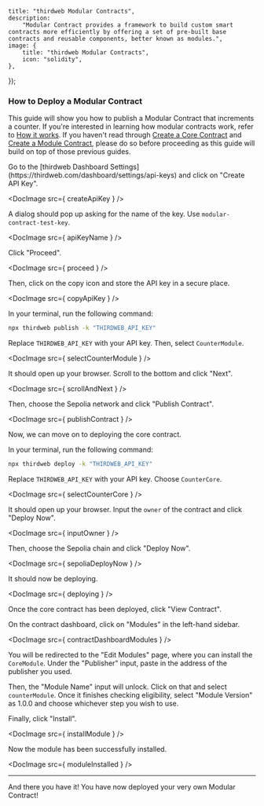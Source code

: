

	title: "thirdweb Modular Contracts",
	description:
		"Modular Contract provides a framework to build custom smart contracts more efficiently by offering a set of pre-built base contracts and reusable components, better known as modules.",
	image: {
		title: "thirdweb Modular Contracts",
		icon: "solidity",
	},
});

### How to Deploy a Modular Contract

This guide will show you how to publish a Modular Contract that increments a counter. If you're interested in learning how modular contracts work, refer to [How it works](https://portal.thirdweb.com/contracts/modular-contracts/how-it-works).
If you haven't read through [Create a Core Contract](https://portal.thirdweb.com/contracts/modular-contracts/get-started/create-core-contact) and [Create a Module Contract](https://portal.thirdweb.com/contracts/modular-contracts/get-started/create-module-contract), please do so before proceeding
as this guide will build on top of those previous guides.

<Steps>

<Step title="Grab an API Key from the thirdweb Dashboard">
Go to the [thirdweb Dashboard Settings](https://thirdweb.com/dashboard/settings/api-keys) and click on "Create API Key".

<DocImage src={ createApiKey } />

A dialog should pop up asking for the name of the key. Use `modular-contract-test-key`.

<DocImage src={ apiKeyName } />

Click "Proceed".

<DocImage src={ proceed } />

Then, click on the copy icon and store the API key in a secure place.

<DocImage src={ copyApiKey } />
</Step>

<Step title="Publish the Module Contract">
In your terminal, run the following command:

```bash
npx thirdweb publish -k "THIRDWEB_API_KEY"
```
Replace `THIRDWEB_API_KEY` with your API key. Then, select `CounterModule`.

<DocImage src={ selectCounterModule } />

It should open up your browser. Scroll to the bottom and click "Next".

<DocImage src={ scrollAndNext } />

Then, choose the Sepolia network and click "Publish Contract".

<DocImage src={ publishContract } />

Now, we can move on to deploying the core contract.
</Step>

<Step title="Deploy the Core Contract">
In your terminal, run the following command:

```bash
npx thirdweb deploy -k "THIRDWEB_API_KEY"
```
Replace `THIRDWEB_API_KEY` with your API key. Choose `CounterCore`.

<DocImage src={ selectCounterCore } />

It should open up your browser. Input the `owner` of the contract and click "Deploy Now".

<DocImage src={ inputOwner } />

Then, choose the Sepolia chain and click "Deploy Now".

<DocImage src={ sepoliaDeployNow } />

It should now be deploying.

<DocImage src={ deploying } />

Once the core contract has been deployed, click "View Contract".
</Step>

<Step title="Install the Module">
On the contract dashboard, click on "Modules" in the left-hand sidebar.

<DocImage src={ contractDashboardModules } />

You will be redirected to the "Edit Modules" page, where you can install the `CoreModule`. Under the "Publisher" input, paste in the address of the publisher you used.

Then, the "Module Name" input will unlock. Click on that and select `counterModule`. Once it finishes checking eligibility, select "Module Version" as 1.0.0 and choose whichever step you wish to use.

Finally, click "Install".

<DocImage src={ installModule } />

Now the module has been successfully installed.

<DocImage src={ moduleInstalled } />
</Step>

</Steps>

---

And there you have it! You have now deployed your very own Modular Contract!
